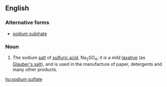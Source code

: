 ==English==

===Alternative forms===
*[[sodium sulphate]]

===Noun===
{{wikipedia}}
{{en-noun|sg=[[sodium]] [[sulfate]]|-}}

#{{inorganic compound}} The sodium [[salt]] of [[sulfuric acid]], Na<sub>2</sub>SO<sub>4</sub>; it is a mild [[laxative]] (as [[Glauber's salt]]), and is used in the manufacture of paper, detergents and many other products.

[[hu:sodium sulfate]]